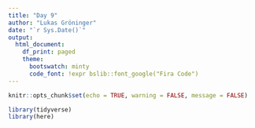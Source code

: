 ```yaml
---
title: "Day 9"
author: "Lukas Gröninger"
date: "`r Sys.Date()`"
output:
  html_document:
    df_print: paged
    theme:
      bootswatch: minty
      code_font: !expr bslib::font_google("Fira Code")
---
```




```r
knitr::opts_chunk$set(echo = TRUE, warning = FALSE, message = FALSE)
```



```r
library(tidyverse)
library(here)

```




















